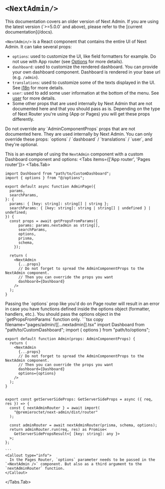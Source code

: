 
# `<NextAdmin/>`
<Callout type="default">
  This documentation covers an older version of Next Admin. If you are using the
  latest version (`>=5.0.0` and above), please refer to the [current
  documentation](/docs).
</Callout>


`<NextAdmin/>` is a React component that contains the entire UI of Next Admin. It can take several props:
- `options`: used to customize the UI, like field formatters for example. Do not use with App router (see [Options](/v4/docs/api/options) for more details).
- `dashboard`: used to customize the rendered dashboard. You can provide your own dashboard component. Dashboard is rendered in your base url (e.g. `/admin`).
- `translations`: used to customize some of the texts displayed in the UI. See [i18n](/v4/docs/i18n) for more details.
- `user`: used to add some user information at the bottom of the menu. See [user](/v4/docs/api/user) for more details.
- Some other props that are used internally by Next Admin that are not documented here and that you should pass as is. Depending on the type of Next Router you're using (App or Pages) you will get these props differently.

<Callout emoji="⚠️" type="warning">
  Do not override any `AdminComponentProps` props that are not documented here. They are used internally by Next Admin. You can only override these props: 
  `options` / `dashboard` / `translations` / `user`, and they're optional.
</Callout>

This is an example of using the `NextAdmin` component with a custom Dashboard component and options:
<Tabs items={['App router', 'Pages router']}>
  <Tabs.Tab>
  ```tsx copy filename="app/admin/[[...nextadmin]]/page.tsx"
  import Dashboard from "path/to/CustomDashboard";
  import { options } from "@/options";
  
  export default async function AdminPage({
    params,
    searchParams,
  }: {
    params: { [key: string]: string[] | string };
    searchParams: { [key: string]: string | string[] | undefined } | undefined;
  }) {
    const props = await getPropsFromParams({
        params: params.nextadmin as string[],
        searchParams,
        options,
        prisma,
        schema,
      });

    return (
      <NextAdmin
        {...props}
        // Do not forget to spread the AdminComponentProps to the NextAdmin component.
        // Then you can override the props you want
        dashboard={Dashboard}
      />
    );
  }
  ```
  <Callout emoji="⚠️" type="warning">
    Passing the `options` prop like you'd do on Page router will result in an error in case you
    have functions defined inside the options object (formatter, handlers, etc.). You should pass the options object in the `getPropsFromParams` function only.
  </Callout>
  </Tabs.Tab>
  <Tabs.Tab>
    ```tsx copy filename="pages/admin/[[...nextadmin]].tsx"
    import Dashboard from "path/to/CustomDashboard";
    import { options } from "path/to/options";

    export default function Admin(props: AdminComponentProps) {
      return (
        <NextAdmin
          {...props} 
          // Do not forget to spread the AdminComponentProps to the NextAdmin component.
          // Then you can override the props you want
          dashboard={Dashboard}
          options={options}
        />
      );
    }
    

    export const getServerSideProps: GetServerSideProps = async ({ req, res }) => {
      const { nextAdminRouter } = await import(
        "@premieroctet/next-admin/dist/router"
      );

      const adminRouter = await nextAdminRouter(prisma, schema, options);
      return adminRouter.run(req, res) as Promise<
        GetServerSidePropsResult<{ [key: string]: any }>
      >;
    };

    ```
    <Callout type="info">
      In the Pages Router, `options` parameter needs to be passed in the `<NextAdmin />` component. But also as a third argument to the `nextAdminRouter` function.
    </Callout>
  </Tabs.Tab>
</Tabs>